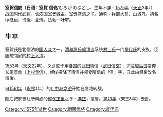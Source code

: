 {{unreferenced|time=2017-02-24T22:38:58+00:00}}
'''室贺信俊（日语：室賀 信俊/'''むろが のぶとし、生年不詳 - [[1575年|1575年]]〈[[天正_(日本)|天正]]3年〉）[[战国时代_(日本)|战国时代]][[武将|武将]]，[[信濃國|信浓国]][[室賀城|室贺城]]主。[[室賀盛清|室贺盛清]]之子。通称・兵部大辅、山城守。初名は经俊、行俊、盛清。法名'''一叶轩'''。 

== 生平 ==
室賀氏是北信浓的[[國人眾|国人众]]之一，[[源氏|清和源氏]][[源頼清|赖清流]]系统[[信濃村上氏|村上氏]]一门[[屋代氏|屋代氏]]的支族，臣服惣领家的[[村上義清|村上义清]]。

[[1553年|1553年]]（[[天文_(後奈良天皇)|天文]]22年）、义清败于[[甲斐國|甲斐国]]的武田晴信（[[武田信玄|武田信玄]]），逃往[[越後國|越后国]]投奔长尾景虎（[[上杉謙信|上杉谦信]]），经俊投降了晴信并领受晴信的「信」字，自此由经俊改名信俊。

自[[1561年|1561年]]（[[永祿|永禄]]4年）的[[川中島之戰|川中岛之战]]开始在各地转战。

随后把家督让予同族的[[屋代正重|屋代正重]]之子・[[室賀満正|满正]]，隐居。[[1575年|1575年]]（天正3年）去世。

[[Category:1575年逝世|Category:1575年逝世]]
[[Category:戰國武將|Category:戰國武將]]
[[Category:屋代氏|Category:屋代氏]]